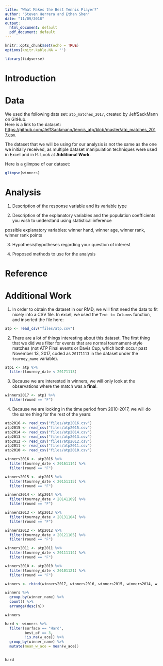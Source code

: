 ```yaml
---
title: "What Makes the Best Tennis Player?"
author: "Steven Herrera and Ethan Shen"
date: "11/09/2018"
output:
  html_document: default
  pdf_document: default
---
```


```r
knitr::opts_chunk$set(echo = TRUE)
options(knitr.kable.NA = '')
```

```r
library(tidyverse)
```

# Introduction

# Data 

We used the following data set: `atp_matches_2017`, created by JeffSackMann on GitHub.  
Here is a link to the dataset: [https://github.com/JeffSackmann/tennis_atp/blob/master/atp_matches_2017.csv](https://github.com/JeffSackmann/tennis_atp/blob/master/atp_matches_2017.csv).  
  
The dataset that we will be using for our analysis is not the same as the one we initially received, as multiple dataset manipulation techniques were used in Excel and in R. Look at **Additional Work**.

Here is a glimpse of our dataset:
```r
glimpse(winners)
```


# Analysis 

1) Description of the response variable and its variable type

2) Description of the explanatory variables and the population coefficients you wish to understand using statistical inference

possible explanatory variables: winner hand, winner age, winner rank, winner rank points

3) Hypothesis/hypotheses regarding your question of interest

4) Proposed methods to use for the analysis 

# Reference 



# Additional Work 

1) In order to obtain the dataset in our RMD, we will first need the data to fit nicely into a CSV file. In excel, we used the `Text to Columns` function, and inserted the file here:

```r
atp <- read_csv("files/atp.csv")
```

2) There are a lot of things interesting about this dataset. The first thing that we did was filter for events that are normal tournament-style matches (not ATP Final events or Davis Cup, which both occur past November 13, 2017, coded as `20171113` in the dataset under the `tourney_name` variable).

```r
atp1 <- atp %>%
  filter(tourney_date < 20171113)
```

3) Because we are interested in winners, we will only look at the observations where the match was a **final**.

```r
winners2017 <- atp1 %>%
  filter(round == "F")
```

4) Because we are looking in the time period from 2010-2017, we will do the same thing for the rest of the years:

```r
atp2016 <- read_csv("files/atp2016.csv")
atp2015 <- read_csv("files/atp2015.csv")
atp2014 <- read_csv("files/atp2014.csv")
atp2013 <- read_csv("files/atp2013.csv")
atp2012 <- read_csv("files/atp2012.csv")
atp2011 <- read_csv("files/atp2011.csv")
atp2010 <- read_csv("files/atp2010.csv")

winners2016 <- atp2016 %>%
  filter(tourney_date < 20161114) %>%
  filter(round == "F")

winners2015 <- atp2015 %>%
  filter(tourney_date < 20151115) %>%
  filter(round == "F")

winners2014 <- atp2014 %>%
  filter(tourney_date < 20141109) %>%
  filter(round == "F")

winners2013 <- atp2013 %>%
  filter(tourney_date < 20131104) %>%
  filter(round == "F")

winners2012 <- atp2012 %>%
  filter(tourney_date < 20121105) %>%
  filter(round == "F")

winners2011 <- atp2011 %>%
  filter(tourney_date < 20111114) %>%
  filter(round == "F")

winners2010 <- atp2010 %>%
  filter(tourney_date < 20101121) %>%
  filter(round == "F")
```

```r
winners <- rbind(winners2017, winners2016, winners2015, winners2014, winners2013, winners2012, winners2011, winners2010)
```

```r
winners %>%
  group_by(winner_name) %>%
  count() %>%
  arrange(desc(n))

winners
```

```r
hard <- winners %>%
  filter(surface == "Hard",
         best_of == 3,
         !is.na(w_ace)) %>%
  group_by(winner_name) %>%
  mutate(mean_w_ace = mean(w_ace))
  

hard 
```























